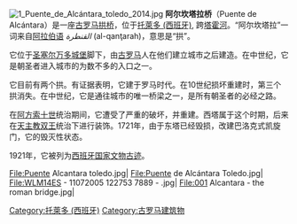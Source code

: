 [[File:1_Puente_de_Alcántara_toledo_2014.jpg|thumb]]
'''阿尔坎塔拉桥'''（Puente de Alcántara）是一座[[古罗马|古罗马]][[拱桥|拱桥]]，位于[[托萊多_(西班牙)|托萊多 (西班牙)]], 跨[[塔霍河|塔霍河]]。“阿尔坎塔拉”一词来自[[阿拉伯语|阿拉伯语]] ''القنطرة'' (al-qanţarah)，意思是“拱”。

它位于[[圣塞尔万多城堡|圣塞尔万多城堡]]脚下，由[[古罗马|古罗马]]人在他们建立城市之后建造。在中世纪，它是朝圣者进入城市的为数不多的入口之一。

它目前有两个拱。有证据表明，它建于罗马时代。在10世纪损坏重建时，第三个拱消失。在中世纪，它是通往城市的唯一桥梁之一，是所有朝圣者的必经之路。

在[[阿方索十世|阿方索十世]]统治期间，它遭受了严重的破坏，并重建。西塔属于这个时期，后来在[[天主教双王|天主教双王]]统治下进行装饰。1721年，由于东塔已经毁损，改建巴洛克式凯旋门，它的毁灭性状态。

1921年，它被列为[[西班牙国家文物古迹|西班牙国家文物古迹]]。

<gallery>
File:Puente Alcantara toledo.jpg|
File:Puente de Alcántara Toledo.jpg|
File:WLM14ES - 11072005 122753 7889 - .jpg|
File:001 Alcantara - the roman bridge.jpg|
</gallery>

{{coord|39.8603|N|4.0175|W|source:kolossus-eswiki|display=title}}
[[Category:托萊多_(西班牙)|Category:托萊多 (西班牙)]]
[[Category:古罗马建筑物|Category:古罗马建筑物]]